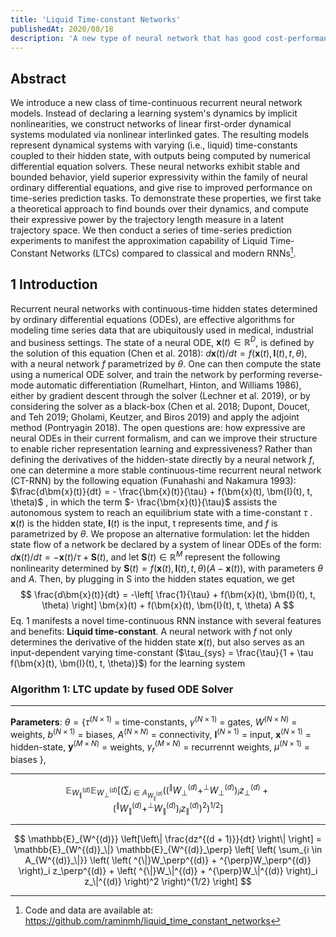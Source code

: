 ```yaml
---
title: 'Liquid Time-constant Networks'
publishedAt: 2020/08/18
description: 'A new type of neural network that has good cost-performance'
---
```


## Abstract

We introduce a new class of time-continuous recurrent neural
network models. Instead of declaring a learning system's dynamics by implicit nonlinearities, we construct networks of
linear first-order dynamical systems modulated via nonlinear
interlinked gates. The resulting models represent dynamical
systems with varying (i.e., liquid) time-constants coupled to
their hidden state, with outputs being computed by numerical differential equation solvers. These neural networks exhibit stable and bounded behavior, yield superior expressivity
within the family of neural ordinary differential equations,
and give rise to improved performance on time-series prediction tasks. To demonstrate these properties, we first take a
theoretical approach to find bounds over their dynamics, and
compute their expressive power by the trajectory length measure in a latent trajectory space. We then conduct a series of
time-series prediction experiments to manifest the approximation capability of Liquid Time-Constant Networks (LTCs)
compared to classical and modern RNNs[^1].

[^1]: Code and data are available at: https://github.com/raminmh/liquid_time_constant_networks

## 1 Introduction

Recurrent neural networks with continuous-time hidden
states determined by ordinary differential equations (ODEs),
are effective algorithms for modeling time series data that
are ubiquitously used in medical, industrial and business settings. The state of a neural ODE, $\bm{x}(t) \in \mathbb{R}^D$,
is defined by the solution of this equation (Chen et al. 2018): $d\bm{x}(t)/dt = f(\bm{x}(t), \bm{I}(t), t, \theta)$, with a neural network $f$ parametrized by
$\theta$. One can then compute the state using a numerical ODE
solver, and train the network by performing reverse-mode
automatic differentiation (Rumelhart, Hinton, and Williams
1986), either by gradient descent through the solver (Lechner et al. 2019), or by considering the solver as a black-box
(Chen et al. 2018; Dupont, Doucet, and Teh 2019; Gholami,
Keutzer, and Biros 2019) and apply the adjoint method (Pontryagin 2018). The open questions are: how expressive are
neural ODEs in their current formalism, and can we improve
their structure to enable richer representation learning and
expressiveness?
Rather than defining the derivatives of the hidden-state
directly by a neural network $f$, one can determine a more
stable continuous-time recurrent neural network (CT-RNN)
by the following equation (Funahashi and Nakamura 1993):
$\frac{d\bm{x}(t)}{dt} = - \frac{\bm{x}(t)}{\tau} + f(\bm{x}(t), \bm{I}(t), t, \theta)$
, in which the term $- \frac{\bm{x}(t)}{\tau}$ assists the autonomous system to reach an equilibrium state
with a time-constant $τ$ . $\bm{x}(t)$ is the hidden state, $\bm{I}(t)$ is the
input, t represents time, and $f$ is parametrized by $θ$.
We propose an alternative formulation: let the hidden state
flow of a network be declared by a system of linear ODEs of
the form: $d\bm{x}(t)/dt = -\bm{x}(t)/τ + \bm{S}(t)$, and let $\bm{S}(t) \in \mathbb{R}^M$
represent the following nonlinearity determined by $\bm{S}(t) = f(\bm{x}(t),\bm{I}(t), t, θ)(A-\bm{x}(t))$, with parameters $\theta$ and $A$. Then,
by plugging in S into the hidden states equation, we get
$$
\frac{d\bm{x}(t)}{dt} = -\left[ \frac{1}{\tau} + f(\bm{x}(t), \bm{I}(t), t, \theta) \right] \bm{x}(t) + f(\bm{x}(t), \bm{I}(t), t, \theta) A
$$
Eq. 1 manifests a novel time-continuous RNN instance with several features and benefits: **Liquid time-constant**.
A neural network with $f$ not only determines the derivative of the hidden state $\bm{x}(t)$, but also serves as an input-dependent varying time-constant ($\tau_{sys} = \frac{\tau}{1 + \tau f(\bm{x}(t), \bm{I}(t), t, \theta)}$) for the learning system

### Algorithm 1: LTC update by fused ODE Solver

---

**Parameters**: $\theta = \{\tau^{(N \times 1)}$ = time-constants, $\gamma^{(N \times 1)}$ = gates, $W^{(N \times N)}$ = weights, $b^{(N \times 1)}$ = biases, $A^{(N \times N)}$ = connectivity, $\bm{I}^{(N \times 1)}$ = input, $\bm{x}^{(N \times 1)}$ = hidden-state, $\bm{y}^{(M \times N)}$ = weights, $\gamma_r^{(M \times N)}$ = recurrennt weights, $\mu^{(N \times 1)}$ = biases $\}$,

---

$$
\mathbb{E}_{W^{(d)}_\|} \mathbb{E}_{W^{(d)}_\perp} \left[ \left( \sum_{i \in A_{W^{(d)}_\|}} \left( \left( ^{\|}W_\perp^{(d)} + ^{\perp}W_\perp^{(d)} \right)_i z_\perp^{(d)} + \left( ^{\|}W_\|^{(d)} + ^{\perp}W_\|^{(d)} \right)_i z_\|^{(d)} \right)^2 \right)^{1/2} \right]
$$

---

$$
\mathbb{E}_{W^{(d)}} \left[\left\| \frac{dz^{(d + 1)}}{dt} \right\| \right] = \mathbb{E}_{W^{(d)}_\|} \mathbb{E}_{W^{(d)}_\perp} \left[ \left( \sum_{i \in A_{W^{(d)}_\|}} \left( \left( ^{\|}W_\perp^{(d)} + ^{\perp}W_\perp^{(d)} \right)_i z_\perp^{(d)} + \left( ^{\|}W_\|^{(d)} + ^{\perp}W_\|^{(d)} \right)_i z_\|^{(d)} \right)^2 \right)^{1/2} \right]
$$
